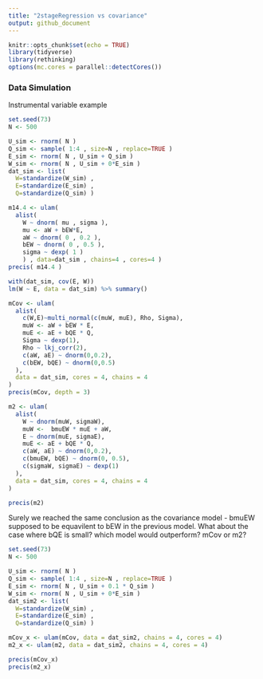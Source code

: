 ```yaml
---
title: "2stageRegression vs covariance"
output: github_document
---
```


```r
knitr::opts_chunk$set(echo = TRUE)
library(tidyverse)
library(rethinking)
options(mc.cores = parallel::detectCores())
```

### Data Simulation
Instrumental variable example
```r
set.seed(73)
N <- 500

U_sim <- rnorm( N )
Q_sim <- sample( 1:4 , size=N , replace=TRUE )
E_sim <- rnorm( N , U_sim + Q_sim )
W_sim <- rnorm( N , U_sim + 0*E_sim )
dat_sim <- list(
  W=standardize(W_sim) ,
  E=standardize(E_sim) ,
  Q=standardize(Q_sim) )
```

 

```r
m14.4 <- ulam( 
  alist(
    W ~ dnorm( mu , sigma ),
    mu <- aW + bEW*E,
    aW ~ dnorm( 0 , 0.2 ),
    bEW ~ dnorm( 0 , 0.5 ),
    sigma ~ dexp( 1 )
    ) , data=dat_sim , chains=4 , cores=4 )
precis( m14.4 )
```
```r
with(dat_sim, cov(E, W)) 
lm(W ~ E, data = dat_sim) %>% summary()

```
```r
mCov <- ulam(
  alist(
    c(W,E)~multi_normal(c(muW, muE), Rho, Sigma),
    muW <- aW + bEW * E,
    muE <- aE + bQE * Q,
    Sigma ~ dexp(1),
    Rho ~ lkj_corr(2),
    c(aW, aE) ~ dnorm(0,0.2),
    c(bEW, bQE) ~ dnorm(0,0.5)
  ),
  data = dat_sim, cores = 4, chains = 4
)
precis(mCov, depth = 3)
```


```r
m2 <- ulam(
  alist(
    W ~ dnorm(muW, sigmaW),
    muW <-  bmuEW * muE + aW,
    E ~ dnorm(muE, sigmaE),
    muE <- aE + bQE * Q,
    c(aW, aE) ~ dnorm(0,0.2),
    c(bmuEW, bQE) ~ dnorm(0, 0.5),
    c(sigmaW, sigmaE) ~ dexp(1)
  ),
  data = dat_sim, cores = 4, chains = 4
)

```
```r
precis(m2)
```
Surely we reached the same conclusion as the covariance model - bmuEW supposed to be equavilent to bEW in the previous model. What about the case where bQE is small? which model would outperform? mCov or m2?

```r
set.seed(73)
N <- 500

U_sim <- rnorm( N )
Q_sim <- sample( 1:4 , size=N , replace=TRUE )
E_sim <- rnorm( N , U_sim + 0.1 * Q_sim )
W_sim <- rnorm( N , U_sim + 0*E_sim )
dat_sim2 <- list(
  W=standardize(W_sim) ,
  E=standardize(E_sim) ,
  Q=standardize(Q_sim) )
```

```r
mCov_x <- ulam(mCov, data = dat_sim2, chains = 4, cores = 4)
m2_x <- ulam(m2, data = dat_sim2, chains = 4, cores = 4)
```

```r
precis(mCov_x)
precis(m2_x)
```

